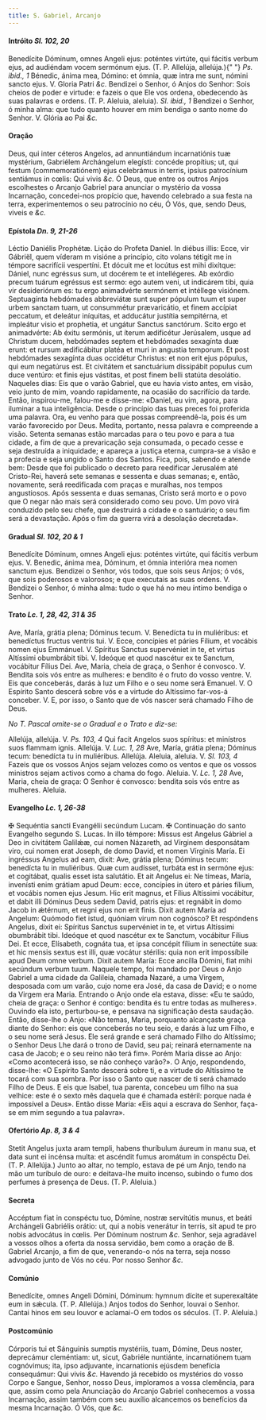 ```yaml
---
title: S. Gabriel, Arcanjo
---
```


<h4 class="text-center">
  Intróito <em>Sl. 102, 20</em>
</h4>
<div class="grid grid-cols-2 gap-5">
  <span class="text-justify">
    Benedícite Dóminum, omnes Angeli ejus: poténtes virtúte, qui fácitis verbum
    ejus, ad audiéndam vocem sermónum ejus. (T. P. Allelúja, allelúja.){" "}
    <em>Ps. ibid., 1</em> Bénedic, ánima mea, Dómino: et ómnia, quæ intra me
    sunt, nómini sancto ejus. V. Gloria Patri <em>&c.</em>
  </span>
  <span class="text-justify">
    Bendizei o Senhor, ó Anjos do Senhor: Sois cheios de poder e virtude: e
    fazeis o que Ele vos ordena, obedecendo às suas palavras e ordens. (T. P.
    Aleluia, aleluia). <em>Sl. ibid., 1</em> Bendizei o Senhor, ó minha alma:
    que tudo quanto houver em mim bendiga o santo nome do Senhor. V. Glória ao
    Pai <em>&c.</em>
  </span>
</div>

<h4 class="text-center">Oração</h4>
<div class="grid grid-cols-2 gap-5">
  <span class="text-justify">
    Deus, qui inter céteros Angelos, ad annuntiándum incarnatiónis tuæ
    mystérium, Gabriélem Archángelum elegísti: concéde propítius; ut, qui festum
    (commemoratiónem) ejus celebrámus in terris, ipsíus patrocínium sentiámus in
    cœlis: Qui vivis <em>&c.</em>
  </span>
  <span class="text-justify">
    Ó Deus, que entre os outros Anjos escolhestes o Arcanjo Gabriel para
    anunciar o mystério da vossa Incarnação, concedei-nos propício que, havendo
    celebrado a sua festa na terra, experimentemos o seu patrocínio no céu, Ó
    Vós, que, sendo Deus, viveis e <em>&c.</em>
  </span>
</div>

<h4 class="text-center">
  Epístola <em>Dn. 9, 21-26</em>
</h4>
<div class="grid grid-cols-2 gap-5">
  <span class="text-justify">Léctio Daniélis Prophétæ.</span>
  <span class="text-justify">Lição do Profeta Daniel.</span>
  <span class="text-justify">
    In diébus illis: Ecce, vir Gábriël, quem víderam m visióne a princípio, cito
    volans tétigit me in témpore sacrifícii vespertíni. Et dócuit me et locútus
    est mihi dixítque: Dániel, nunc egréssus sum, ut docérem te et intellégeres.
    Ab exórdio precum tuárum egréssus est sermo: ego autem veni, ut indicárem
    tibi, quia vir desideriórum es: tu ergo animadvérte sermónem et intéllege
    visiónem. Septuagínta hebdómades abbreviátæ sunt super pópulum tuum et super
    urbem sanctam tuam, ut consummétur prævaricátio, et finem accípiat peccatum,
    et deleátur iníquitas, et adducátur justítia sempitérna, et impleátur visio
    et prophetia, et ungátur Sanctus sanctórum. Scito ergo et animadvérte: Ab
    éxitu sermónis, ut íterum ædificétur Jerúsalem, usque ad Christum ducem,
    hebdómades septem et hebdómades sexagínta duæ erunt: et rursum ædificábitur
    platéa et muri in angustia temporum. Et post hebdómades sexagínta duas
    occidétur Christus: et non erit ejus pópulus, qui eum negatúrus est. Et
    civitátem et sanctuárium dissipábit populus cum duce ventúro: et finis ejus
    vástitas, et post finem belli statúta desolátio.
  </span>
  <span class="text-justify">
    Naqueles dias: Eis que o varão Gabriel, que eu havia visto antes, em visão,
    veio junto de mim, voando rapidamente, na ocasião do sacrifício da tarde.
    Então, inspirou-me, falou-me e disse-me: «Daniel, eu vim, agora, para
    iluminar a tua inteligência. Desde o princípio das tuas preces foi proferida
    uma palavra. Ora, eu venho para que possas compreendê-la, pois és um varão
    favorecido por Deus. Medita, portanto, nessa palavra e compreende a visão.
    Setenta semanas estão marcadas para o teu povo e para a tua cidade, a fim de
    que a prevaricação seja consumada, o pecado cesse e seja destruída a
    iniquidade; e apareça a justiça eterna, cumpra-se a visão e a profecia e
    seja ungido o Santo dos Santos. Fica, pois, sabendo e atende bem: Desde que
    foi publicado o decreto para reedificar Jerusalém até Cristo-Rei, haverá
    sete semanas e sessenta e duas semanas; e, então, novamente, será
    reedificada com praças e muralhas, nos tempos angustiosos. Após sessenta e
    duas semanas, Cristo será morto e o povo que O negar não mais será
    considerado como seu povo. Um povo virá conduzido pelo seu chefe, que
    destruirá a cidade e o santuário; o seu fim será a devastação. Após o fim da
    guerra virá a desolação decretada».
  </span>
</div>

<h4 class="text-center">
  Gradual <em>Sl. 102, 20 & 1</em>
</h4>
<div class="grid grid-cols-2 gap-5">
  <span class="text-justify">
    Benedícite Dóminum, omnes Angeli ejus: poténtes virtúte, qui fácitis verbum
    ejus. V. Benedic, ánima mea, Dóminum, et ómnia interióra mea nomen sanctum
    ejus.
  </span>
  <span class="text-justify">
    Bendizei o Senhor, vós todos, que sois seus Anjos; ó vós, que sois poderosos
    e valorosos; e que executais as suas ordens. V. Bendizei o Senhor, ó minha
    alma: tudo o que há no meu íntimo bendiga o Senhor.
  </span>
</div>

<h4 class="text-center">
  Trato <em>Lc. 1, 28, 42, 31 & 35</em>
</h4>
<div class="grid grid-cols-2 gap-5">
  <span class="text-justify">
    Ave, María, grátia plena; Dóminus tecum. V. Benedícta tu in muliéribus: et
    benedíctus fructus ventris tui. V. Ecce, concípies et páries Fílium, et
    vocábis nomen ejus Emmánuel. V. Spíritus Sanctus supervéniet in te, et
    virtus Altíssimi obumbrábit tibi. V. Ideóque et quod nascétur ex te Sanctum,
    vocábitur Fílius Dei.
  </span>
  <span class="text-justify">
    Ave, Maria, cheia de graça, o Senhor é convosco. V. Bendita sois vós entre
    as mulheres: e bendito é o fruto do vosso ventre. V. Eis que conceberás,
    darás à luz um Filho e o seu nome será Emanuel. V. O Espírito Santo descerá
    sobre vós e a virtude do Altíssimo far-vos-á conceber. V. E, por isso, o
    Santo que de vós nascer será chamado Filho de Deus.
  </span>
</div>

<em>No T. Pascal omite-se o Gradual e o Trato e diz-se:</em>

<div class="grid grid-cols-2 gap-5">
  <span class="text-justify">
    Allelúja, allelúja. V. <em>Ps. 103, 4</em> Qui facit Angelos suos spíritus:
    et minístros suos flammam ignis. Allelúja. V. <em>Luc. 1, 28</em> Ave,
    María, grátia plena; Dóminus tecum: benedícta tu in muliéribus. Allelúja.
  </span>
  <span class="text-justify">
    Aleluia, aleluia. V. <em>Sl. 103, 4</em> Fazeis que os vossos Anjos sejam
    velozes como os ventos e que os vossos ministros sejam activos como a chama
    do fogo. Aleluia. V. <em>Lc. 1, 28</em> Ave, Maria, cheia de graça: O Senhor
    é convosco: bendita sois vós entre as mulheres. Aleluia.
  </span>
</div>

<h4 class="text-center">
  Evangelho <em>Lc. 1, 26-38</em>
</h4>
<div class="grid grid-cols-2 gap-5">
  <span class="text-justify">
    <span class="text-danger">&#10016;</span> Sequéntia sancti Evangélii
    secúndum Lucam.
  </span>
  <span class="text-justify">
    <span class="text-danger">&#10016;</span> Continuação do santo Evangelho
    segundo S. Lucas.
  </span>
  <span class="text-justify">
    In illo témpore: Missus est Angelus Gábriel a Deo in civitátem Galilǽæ, cui
    nomen Názareth, ad Vírginem desponsátam viro, cui nomen erat Joseph, de domo
    David, et nomen Vírginis María. Ei ingréssus Angelus ad eam, dixit: Ave,
    grátia plena; Dóminus tecum: benedícta tu in muliéribus. Quæ cum audísset,
    turbáta est in sermóne ejus: et cogitábat, qualis esset ista salutátio. Et
    ait Angelus ei: Ne tímeas, María, invenísti enim grátiam apud Deum: ecce,
    concípies in útero et páries fílium, et vocábis nomen ejus Jesum. Hic erit
    magnus, et Fílius Altíssimi vocábitur, et dabit illi Dóminus Deus sedem
    David, patris ejus: et regnábit in domo Jacob in ǽtérnum, et regni ejus non
    erit finis. Dixit autem María ad Angelum: Quómodo fiet istud, quóniam virum
    non cognósco? Et respóndens Angelus, dixit ei: Spíritus Sanctus supervéniet
    in te, et virtus Altíssimi obumbrábit tibi. Ideóque et quod nascétur ex te
    Sanctum, vocábitur Fílius Dei. Et ecce, Elísabeth, cognáta tua, et ipsa
    concépit fílium in senectúte sua: et hic mensis sextus est illi, quæ vocátur
    stérilis: quia non erit impossíbile apud Deum omne verbum. Dixit autem
    María: Ecce ancílla Dómini, fiat mihi secúndum verbum tuum.
  </span>
  <span class="text-justify">
    Naquele tempo, foi mandado por Deus o Anjo Gabriel a uma cidade da Galileia,
    chamada Nazaré, a uma Virgem, desposada com um varão, cujo nome era José, da
    casa de David; e o nome da Virgem era Maria. Entrando o Anjo onde ela
    estava, disse: «Eu te saúdo, cheia de graça: o Senhor é contigo: bendita és
    tu entre todas as mulheres». Ouvindo ela isto, perturbou-se, e pensava na
    significação desta saudação. Então, disse-lhe o Anjo: «Não temas, Maria,
    porquanto alcançaste graça diante do Senhor: eis que conceberás no teu seio,
    e darás à luz um Filho, e o seu nome será Jesus. Ele será grande e será
    chamado Filho do Altíssimo; o Senhor Deus Lhe dará o trono de David, seu
    pai; reinará eternamente na casa de Jacob; e o seu reino não terá fim».
    Porém Maria disse ao Anjo: «Como acontecerá isso, se não conheço varão?». O
    Anjo, respondendo, disse-lhe: «O Espírito Santo descerá sobre ti, e a
    virtude do Altíssimo te tocará com sua sombra. Por isso o Santo que nascer
    de ti será chamado Filho de Deus. E eis que Isabel, tua parenta, concebeu um
    filho na sua velhice: este é o sexto mês daquela que é chamada estéril:
    porque nada é impossível a Deus». Então disse Maria: «Eis aqui a escrava do
    Senhor, faça-se em mim segundo a tua palavra».
  </span>
</div>

<h4 class="text-center">
  Ofertório <em>Ap. 8, 3 & 4</em>
</h4>
<div class="grid grid-cols-2 gap-5">
  <span class="text-justify">
    Stetit Angelus juxta aram templi, habens thuríbulum áureum in manu sua, et
    data sunt ei incénsa multa: et ascéndit fumus aromátum in conspéctu Dei. (T.
    P. Allelúja.)
  </span>
  <span class="text-justify">
    Junto ao altar, no templo, estava de pé um Anjo, tendo na mão um turíbulo de
    ouro: e deitava-lhe muito incenso, subindo o fumo dos perfumes à presença de
    Deus. (T. P. Aleluia.)
  </span>
</div>

<h4 class="text-center">Secreta</h4>
<div class="grid grid-cols-2 gap-5">
  <span class="text-justify">
    Accéptum fiat in conspéctu tuo, Dómine, nostræ servitútis munus, et beáti
    Archángeli Gabriélis orátio: ut, qui a nobis venerátur in terris, sit apud
    te pro nobis advocátus in cœlis. Per Dóminum nostrum <em>&c.</em>
  </span>
  <span class="text-justify">
    Senhor, seja agradável a vossos olhos a oferta da nossa servidão, bem como a
    oração de B. Gabriel Arcanjo, a fim de que, venerando-o nós na terra, seja
    nosso advogado junto de Vós no céu. Por nosso Senhor <em>&c.</em>
  </span>
</div>

<h4 class="text-center">Comúnio</h4>
<div class="grid grid-cols-2 gap-5">
  <span class="text-justify">
    Benedícite, omnes Angeli Dómini, Dóminum: hymnum dícite et superexaltáte eum
    in sǽcula. (T. P. Allelúja.)
  </span>
  <span class="text-justify">
    Anjos todos do Senhor, louvai o Senhor. Cantai hinos em seu louvor e
    aclamai-O em todos os séculos. (T. P. Aleluia.)
  </span>
</div>

<h4 class="text-center">Postcomúnio</h4>
<div class="grid grid-cols-2 gap-5">
  <span class="text-justify">
    Córporis tui et Sánguinis sumptis mystériis, tuam, Dómine, Deus noster,
    deprecámur cleméntiam: ut, sicut, Gabriéle nuntiánte, incarnatiónem tuam
    cognóvimus; ita, ipso adjuvante, incarnationis ejúsdem benefícia
    consequámur: Qui vivis <em>&c.</em>
  </span>
  <span class="text-justify">
    Havendo já recebido os mystérios do vosso Corpo e Sangue, Senhor, nosso
    Deus, imploramos a vossa clemência, para que, assim como pela Anunciação do
    Arcanjo Gabriel conhecemos a vossa Incarnação, assim também com seu auxílio
    alcancemos os benefícios da mesma Incarnação. Ó Vós, que <em>&c.</em>
  </span>
</div>
